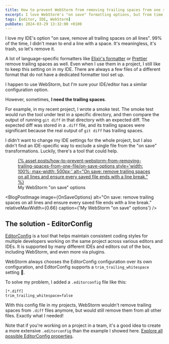 ```yaml
---
title: How to prevent WebStorm from removing trailing spaces from one specific file?
excerpt: I love WebStorm's "on save" formatting options, but from time to time, they get in my way.
tags: [editor, IDE, WebStorm]
pubDate: 2024-03-29 13:32:00 +0100
---
```


I love my IDE's option "on save, remove all trailing spaces on all lines". 99% of the time, I didn't mean to end a line with a space. It's meaningless, it's trash, so let's remove it.

A lot of language-specific formatters like [Elixir's formatter](https://hexdocs.pm/mix/Mix.Tasks.Format.html) or [Prettier](https://prettier.io/) remove trailing spaces as well. Even when I use them in a project, I still like to keep this setting on in my IDE. There are always a few files of a different format that do not have a dedicated formatter tool set up.

I happen to use WebStorm, but I'm sure your IDE/editor has a similar configuration option.

However, sometimes, **I need the trailing spaces**.

For example, in my recent project, I wrote a smoke test. The smoke test would run the tool under test in a specific directory, and then compare the output of running `git diff` in that directory with an expected diff. The expected diff was stored in a `.diff` file, and its trailing spaces were significant because the real output of `git diff` has trailing spaces.

I didn't want to change my IDE settings for the whole project, but I also didn't find an IDE-specific way to exclude a single file from the "on save" transformations. Luckily, there's a tool that could help.

<figure>
<a href='{% asset posts/how-to-prevent-webstorm-from-removing-trailing-spaces-from-one-file/on-save-options @path %}'>
{% asset posts/how-to-prevent-webstorm-from-removing-trailing-spaces-from-one-file/on-save-options style='width: 100%; max-width: 500px;' alt="On save: remove trailing spaces on all lines and ensure every saved file ends with a line break." %}
</a>
<figcaption>My WebStorm "on save" options</figcaption>
</figure>

<BlogPostImage
  image={OnSaveOptions}
  alt="On save: remove trailing spaces on all lines and ensure every saved file ends with a line break."
  relativeMaxWidth={0.66}
  caption={'My WebStorm "on save" options'}
/>

## The solution - EditorConfig

[EditorConfig](https://editorconfig.org/) is a tool that helps maintain consistent coding styles for multiple developers working on the same project across various editors and IDEs. It is supported by many different IDEs and editors out of the box, including WebStorm, and even more via plugins.

WebStorm always chooses the EditorConfig configuration over its own configuration, and EditorConfig supports a `trim_trailing_whitespace` setting 🎉.

To solve my problem, I added a `.editorconfig` file like this:

```
[*.diff]
trim_trailing_whitespace=false
```

With this config file in my projects, WebStorm wouldn't remove trailing spaces from `.diff` files anymore, but would still remove them from all other files. Exactly what I needed!

Note that if you're working on a project in a team, it's a good idea to create a more extensive `.editorconfig` than the example I showed here. [Explore all possible EditorConfig properties](https://github.com/editorconfig/editorconfig/wiki/EditorConfig-Properties).
